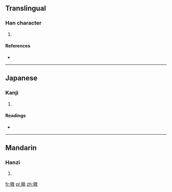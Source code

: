 ==Translingual==

===Han character===
{{Han char|rn=50|rad=巾|as=11|sn=14|four=|canj=竹人山月大 (HOUBK)|ids=⿲[[彳]]⿳[[山]][[丿]][[巾]][[攵]]}}

# {{defn|Han|sort=巾11}}

====References====
* {{Han ref|kx=0335.190|dkj=09041|hdz=20840.090|uh=5E51|ud=24145}}

----

==Japanese==

===Kanji===
{{ja-kanji|grade=|rs=巾11}}

# {{defn|lang=ja|sort=巾11}}

====Readings====
* {{ja-readings|on=[[き]] (ki)|kun=[[めじるしのぬの]] (mejirushinonuno), [[はた]] (hata)}}

----

==Mandarin==

===Hanzi===
{{cmn-hanzi|pin=[[huī]] ([[hui1]])|wg=hui<sup>1</sup>}}

# {{defn|lang=cmn|sort=巾11}}

[[fr:幑]]
[[pl:幑]]
[[zh:幑]]
